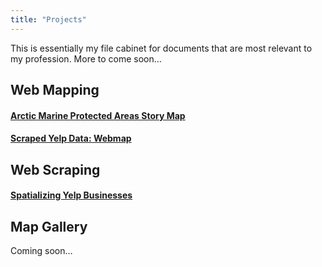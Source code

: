 ```yaml
---
title: "Projects"
---
```


This is essentially my file cabinet for documents that are most relevant to my profession. More to come soon...

## Web Mapping

#### [Arctic Marine Protected Areas Story Map](http://pdxedu.maps.arcgis.com/apps/Cascade/index.html?appid=eced9a85fa9d40ffa1a73c12f694c49c)

#### [Scraped Yelp Data: Webmap](http://www.alectrusty.com/projects/nl)

## Web Scraping

#### [Spatializing Yelp Businesses](http://www.alectrusty.com/projects/yelpscrape)

## Map Gallery

Coming soon...

